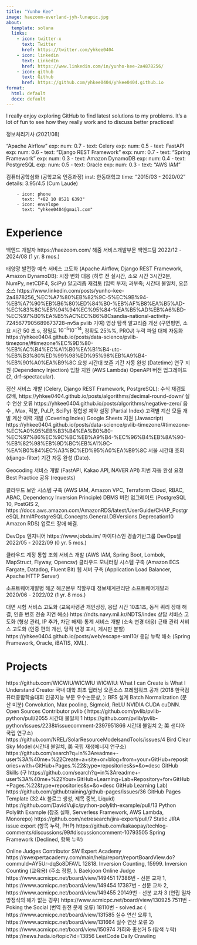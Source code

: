 ```yaml
---
title: "Yunho Kee"
image: haezoom-everland-jyh-lunapic.jpg
about:
  template: solana
  links:
    - icon: twitter-x
      text: Twitter
      href: https://twitter.com/yhkee0404
    - icon: linkedin
      text: LinkedIn
      href: https://www.linkedin.com/in/yunho-kee-2a4878256/
    - icon: github
      text: Github
      href: https://github.com/yhkee0404/yhkee0404.github.io
format:
  html: default
  docx: default
---
```


I really enjoy exploring GitHub to find latest solutions to my problems. It's a lot of fun to see how they really work and to discuss better practices!

정보처리기사 (2021/08)

"Apache Airflow"
          exp:
            num: 0.7
        - text: Celery
          exp:
            num: 0.5
        - text: FastAPI
          exp:
            num: 0.6
        - text: "Django REST Framework"
          exp:
            num: 0.7
        - text: "Spring Framework"
          exp:
            num: 0.3
        - text: Amazon DynamoDB
          exp:
            num: 0.4
        - text: PostgreSQL
          exp:
            num: 0.5
        - text: Oracle
          exp:
            num: 0.3
        - text: "AWS IAM"

컴퓨터공학심화 (공학교육 인증과정)
  inst: 한동대학교
  time: "2015/03 - 2020/02"
  details: 3.95/4.5 (Cum Laude)


        - icon: phone
          text: "+82 10 8521 6393"
        - icon: envelope
          text: "yhkee0404@gmail.com"


# Experience

백엔드 개발자
https://haezoom.com/
해줌 서비스개발부문 백엔드팀 2022/12 - 2024/08 (1 yr. 8 mos.)

태양광 발전량 예측 서비스 고도화 (Apache Airflow, Django REST Framework, Amazon DynamoDB):
시장 변화 대응 (하루 전 실시간, 소요 시간 3시간\rightarrow 2분, NumPy, netCDF4, SciPy)
알고리즘 재검토 (입력 부재; 과부족; 시간대 불일치, 오픈소스 
https://www.linkedin.com/posts/yunho-kee-2a4878256_%EC%A7%80%EB%82%9C-5%EC%9B%94-%EB%A7%90%EB%B6%80%ED%84%B0-%EB%AF%B8%EA%B5%AD-%EC%83%8C%EB%94%94%EC%95%84-%EA%B5%AD%EB%A6%BD-%EC%97%B0%EA%B5%AC%EC%86%8Csandia-national-activity-7245677905689673728-nv5a
pvlib 기여) 영상 탐색 알고리즘 개선 (구면\rightarrow 평면, 소요 시간 50 초\rightarrow 10 \textmu s, 정밀도 $10^{-5}$\rightarrow $10^{-14}$, 정확도 25%\rightarrow 100%, PROJ) 누락 파일 대체 자동화 
https://yhkee0404.github.io/posts/data-science/pvlib-timezone/#timezone%EC%9D%80-%EB%AC%B4%EC%A1%B0%EA%B1%B4-utc-%EB%B3%80%ED%99%98%ED%95%98%EB%A9%B4-%EB%90%A0%EA%B9%8C
요청 시간대 보존
기간 자동 완성 (Datetime) 연구 지원 (Dependency Injection) 입찰 지원 (AWS Lambda) OpenAPI 버전 업그레이드 (2\rightarrow 3, drf-spectacular).

정산 서비스 개발 (Celery, Django REST Framework, PostgreSQL): 수식 재검토 (2배, 
https://yhkee0404.github.io/posts/algorithms/decimal-round-down/
실수 연산 오류
https://yhkee0404.github.io/posts/algorithms/negative-zero/
음수
, Max, 적분, PuLP, SciPy) 정합성 제약 설정 (Partial Index) 고객별 계산 모듈 개발 계산 이력 개발 (Covering Index) Google Sheets 지원 (Javascript) 
https://yhkee0404.github.io/posts/data-science/pvlib-timezone/#timezone-%EC%A0%95%EB%B3%B4%EA%B0%80-%EC%97%86%EC%9C%BC%EB%A9%B4-%EC%96%B4%EB%8A%90-%EB%82%98%EB%9D%BC%EB%A1%9C-%EA%B0%84%EC%A3%BC%ED%95%A0%EA%B9%8C
서울 시간대 조회
(django-filter) 기간 자동 완성 (Date).

Geocoding 서비스 개발 (FastAPI, Kakao API, NAVER API) 지번 자동 완성 요청 Best Practice 공유 (requests)

클라우드 보안 시스템 구축 (AWS IAM, Amazon VPC, Terraform Cloud, RBAC, ABAC, Dependency Inversion Principle) DBMS 버전 업그레이드 (PostgreSQL 10\rightarrow 14, PostGIS 2\rightarrow3, 
https://docs.aws.amazon.com/AmazonRDS/latest/UserGuide/CHAP_PostgreSQL.html#PostgreSQL.Concepts.General.DBVersions.Deprecation10
Amazon RDS) 업로드 장애 해결.

DevOps 엔지니어
https://www.jobda.im/
마이다스인
경솔기반그룹 DevOps셀
2022/05 - 2022/09
(0 yr. 5 mos.)

클라우드 계정 통합 조회 서비스 개발 (AWS IAM, Spring Boot, Lombok, MapStruct, Flyway, Opencsv) 클라우드 모니터링 시스템 구축 (Amazon ECS Fargate, Datadog, Fluent Bit) 웹 서버 구축 (Application Load Balancer, Apache HTTP Server)

소프트웨어개발병
해군 해군본부 직할부대 정보체계관리단 소프트웨어개발과
2020/06 - 2022/02
(1 yr. 8 mos.)

대면 시험 서비스 고도화 (교육사령관 개인상장, 응답 시간 10초\rightarrow 1초, 동적 쿼리 장애 해결, 인증 번호 전송 지연 해소) 
https://ndts.navy.mil.kr/NDTS/index
상담 서비스 고도화 (형상 관리, IP 추가, 차단 해제) 통계 서비스 개발 (소속 변경 대응) 근태 관리 서비스 고도화 (인증 편의 개선, 당직 변경 표시, 게시판 분할)
https://yhkee0404.github.io/posts/web/escape-xml10/
응답 누락 해소 (Spring Framework, Oracle, iBATIS, XML).

# Projects

https://github.com/WICWIU/WICWIU
WICWIU: What I can Create is What I Understand
Creator
국내 대학 최초 딥러닝 오픈소스 프레임워크 공개 (2018 한국컴퓨터종합학술대회 인공지능 부문 우수논문상, \texttt{C++}): BFS 설계 Batch Normalization (분산 미분) Convolution, Max pooling, Sigmoid, ReLU NVIDIA CUDA cuDNN.
Open Sources
Contributor
pvlib (
https://github.com/pvlib/pvlib-python/pull/2055
시간대 불일치 1
https://github.com/pvlib/pvlib-python/issues/2238#issuecomment-2397951866
시간대 불일치 2;
美 샌디아 국립 연구소) 
https://github.com/NREL/SolarResourceModelsandTools/issues/4
Bird Clear Sky Model (시간대 불일치, 美 국립 재생에너지 연구소)
https://github.com/search?q=in%3Areadme+-user%3A%40me+%22Create+a+site+or+blog+from+your+GitHub+repositories+with+GitHub+Pages.%22&type=repositories&s=&o=desc
GitHub Skills (구 
https://github.com/search?q=in%3Areadme+-user%3A%40me+%22Your+GitHub+Learning+Lab+Repository+for+GitHub+Pages.%22&type=repositories&s=&o=desc
GitHub Learning Lab) 
https://github.com/githubtraining/github-pages/issues/36
GitHub Pages Template (32.4k 블로그 생성, 제목 중복, Liquid) 
https://github.com/DavidVujic/python-polylith-example/pull/13
Python Polylith Example (참조 실패, Serverless Framework, AWS Lambda, Monorepo)
https://github.com/netresearch/jira-export/pull/7
Static JIRA issue export (항목 누락, PHP)
https://github.com/kakaopay/techlog-comments/discussions/99#discussioncomment-10793505
Spring Framework (Declined, 항목 누락)

Online Judges
Contributor
SW Expert Academy 
https://swexpertacademy.com/main/help/report/reportBoardView.do?commuId=AY5Ur-dqSo8DFAVL
12818. Inversion Counting, 15999. Inversion Counting (교육용)
(주소 정렬, \texttt{C++}). Baekjoon Online Judge 
https://www.acmicpc.net/board/view/149451
17386번 - 선분 교차 1, 
https://www.acmicpc.net/board/view/149454
17387번 - 선분 교차 2, 
https://www.acmicpc.net/board/view/149455
20149번 - 선분 교차 3 (연립 일차 방정식의 해가 없는 경우) 
https://www.acmicpc.net/board/view/130925
7511번 - Poking the Social (번역 원전 문제 오류) 18110번 - solved.ac (
https://www.acmicpc.net/board/view/131585
실수 연산 오류 1, 
https://www.acmicpc.net/board/view/131664
실수 연산 오류 2) 
https://www.acmicpc.net/board/view/150974
가희와 총선거 5 (탐색 누락) 
https://news.hada.io/topic?id=13856
LeetCode Daily Crawling